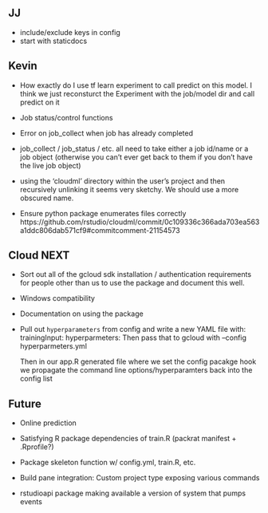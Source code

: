 
## JJ 

- include/exclude keys in config
- start with staticdocs

## Kevin

- How exactly do I use tf learn experiment to call predict on this model. I think
  we just reconsturct the Experiment with the job/model dir and call predict on it

- Job status/control functions

- Error on job_collect when job has already completed

- job_collect / job_status / etc. all need to take either a job id/name or a job object
  (otherwise you can't ever get back to them if you don't have the live job object)

- using the 'cloudml' directory within the user's project and then recursively unlinking it
  seems very sketchy. We should use a more obscured name.

- Ensure python package enumerates files correctly
  https://github.com/rstudio/cloudml/commit/0c109336c366ada703ea563a1ddc806dab571cf9#commitcomment-21154573
  

## Cloud NEXT

- Sort out all of the gcloud sdk installation / authentication requirements
  for people other than us to use the package and document this well.

- Windows compatibility

- Documentation on using the package

- Pull out `hyperparameters` from config and write a new YAML file with:
    trainingInput:
       hyperparmeters:
  Then pass that to gcloud with --config hyperparmeters.yml
  
  Then in our app.R generated file where we set the config pacakge hook we 
  propagate the command line options/hyperparamters back into the config list



## Future

- Online prediction

- Satisfying R package dependencies of train.R (packrat manifest + .Rprofile?)

- Package skeleton function w/ config.yml, train.R, etc.

- Build pane integration: Custom project type exposing various commands

- rstudioapi package making available a version of system that pumps events




